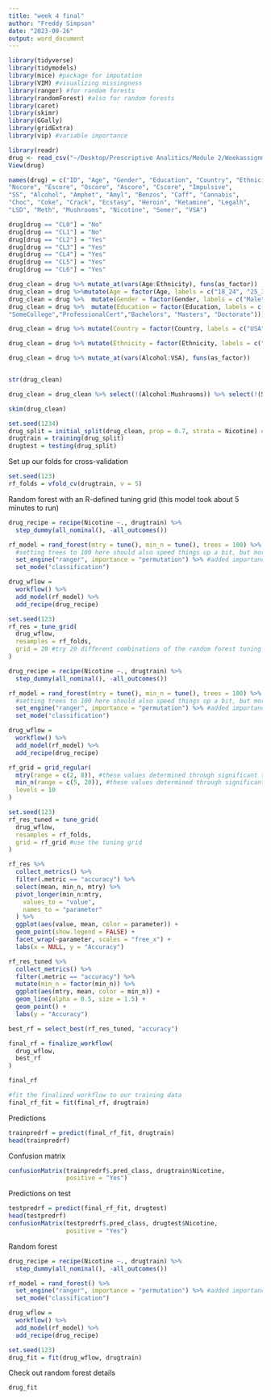 ```yaml
---
title: "week 4 final"
author: "Freddy Simpson"
date: "2023-09-26"
output: word_document
---
```

```r
library(tidyverse)
library(tidymodels)
library(mice) #package for imputation
library(VIM) #visualizing missingness
library(ranger) #for random forests
library(randomForest) #also for random forests
library(caret)
library(skimr)
library(GGally)
library(gridExtra)
library(vip) #variable importance
```

```r
library(readr)
drug <- read_csv("~/Desktop/Prescriptive Analitics/Module 2/Weekassignment2/drug_data-2.csv")
View(drug)

```
```r
names(drug) = c("ID", "Age", "Gender", "Education", "Country", "Ethnicity",
"Nscore", "Escore", "Oscore", "Ascore", "Cscore", "Impulsive",
"SS", "Alcohol", "Amphet", "Amyl", "Benzos", "Caff", "Cannabis",
"Choc", "Coke", "Crack", "Ecstasy", "Heroin", "Ketamine", "Legalh",
"LSD", "Meth", "Mushrooms", "Nicotine", "Semer", "VSA")
```

```r
drug[drug == "CL0"] = "No"
drug[drug == "CL1"] = "No"
drug[drug == "CL2"] = "Yes"
drug[drug == "CL3"] = "Yes"
drug[drug == "CL4"] = "Yes"
drug[drug == "CL5"] = "Yes"
drug[drug == "CL6"] = "Yes"
```


```r
drug_clean = drug %>% mutate_at(vars(Age:Ethnicity), funs(as_factor))
drug_clean = drug %>%mutate(Age = factor(Age, labels = c("18_24", "25_34", "35_44", "45_54","55_64", "65_"))) 
drug_clean = drug %>%  mutate(Gender = factor(Gender, labels = c("Male", "Female")))
drug_clean = drug %>%  mutate(Education = factor(Education, labels = c("Under16", "At16", "At17", "At18",
"SomeCollege","ProfessionalCert","Bachelors", "Masters", "Doctorate")))

drug_clean = drug %>% mutate(Country = factor(Country, labels = c("USA", "NewZealand", "Other", "Australia","Ireland","Canada","UK"))) 

drug_clean = drug %>% mutate(Ethnicity = factor(Ethnicity, labels = c("Black", "Asian", "White","White/Black", "Other","White/Asian", "Black/Asian")))

drug_clean = drug %>% mutate_at(vars(Alcohol:VSA), funs(as_factor))



```



```r
str(drug_clean) 
```
```r
drug_clean = drug_clean %>% select(!(Alcohol:Mushrooms)) %>% select(!(Semer:VSA))
```



```r
skim(drug_clean)
```

```r
set.seed(1234) 
drug_split = initial_split(drug_clean, prop = 0.7, strata = Nicotine) #70% in training
drugtrain = training(drug_split)
drugtest = testing(drug_split)


```



Set up our folds for cross-validation  
```r
set.seed(123)
rf_folds = vfold_cv(drugtrain, v = 5)
```

Random forest with an R-defined tuning grid (this model took about 5 minutes to run)
```r
drug_recipe = recipe(Nicotine ~., drugtrain) %>%
  step_dummy(all_nominal(), -all_outcomes())

rf_model = rand_forest(mtry = tune(), min_n = tune(), trees = 100) %>% #add tuning of mtry and min_n parameters
  #setting trees to 100 here should also speed things up a bit, but more trees might be better
  set_engine("ranger", importance = "permutation") %>% #added importance metric
  set_mode("classification")

drug_wflow = 
  workflow() %>% 
  add_model(rf_model) %>% 
  add_recipe(drug_recipe)

set.seed(123)
rf_res = tune_grid(
  drug_wflow,
  resamples = rf_folds,
  grid = 20 #try 20 different combinations of the random forest tuning parameters
)
```


```r
drug_recipe = recipe(Nicotine ~., drugtrain) %>%
  step_dummy(all_nominal(), -all_outcomes())

rf_model = rand_forest(mtry = tune(), min_n = tune(), trees = 100) %>% #add tuning of mtry and min_n parameters
  #setting trees to 100 here should also speed things up a bit, but more trees might be better
  set_engine("ranger", importance = "permutation") %>% #added importance metric
  set_mode("classification")

drug_wflow = 
  workflow() %>% 
  add_model(rf_model) %>% 
  add_recipe(drug_recipe)

rf_grid = grid_regular(
  mtry(range = c(2, 8)), #these values determined through significant trial and error
  min_n(range = c(5, 20)), #these values determined through significant trial and error
  levels = 10
)

set.seed(123)
rf_res_tuned = tune_grid(
  drug_wflow,
  resamples = rf_folds,
  grid = rf_grid #use the tuning grid
)
```

```r
rf_res %>%
  collect_metrics() %>%
  filter(.metric == "accuracy") %>%
  select(mean, min_n, mtry) %>%
  pivot_longer(min_n:mtry,
    values_to = "value",
    names_to = "parameter"
  ) %>%
  ggplot(aes(value, mean, color = parameter)) +
  geom_point(show.legend = FALSE) +
  facet_wrap(~parameter, scales = "free_x") +
  labs(x = NULL, y = "Accuracy")
```

```r
rf_res_tuned %>%
  collect_metrics() %>%
  filter(.metric == "accuracy") %>%
  mutate(min_n = factor(min_n)) %>%
  ggplot(aes(mtry, mean, color = min_n)) +
  geom_line(alpha = 0.5, size = 1.5) +
  geom_point() +
  labs(y = "Accuracy")
```


```r
best_rf = select_best(rf_res_tuned, "accuracy")

final_rf = finalize_workflow(
  drug_wflow,
  best_rf
)

final_rf
```
```r
#fit the finalized workflow to our training data
final_rf_fit = fit(final_rf, drugtrain)
```

Predictions  
```r
trainpredrf = predict(final_rf_fit, drugtrain)
head(trainpredrf)
```

Confusion matrix
```r
confusionMatrix(trainpredrf$.pred_class, drugtrain$Nicotine, 
                positive = "Yes")
```

Predictions on test
```r
testpredrf = predict(final_rf_fit, drugtest)
head(testpredrf)
confusionMatrix(testpredrf$.pred_class, drugtest$Nicotine, 
                positive = "Yes")
```












Random forest  
```r
drug_recipe = recipe(Nicotine ~., drugtrain) %>%
  step_dummy(all_nominal(), -all_outcomes())

rf_model = rand_forest() %>% 
  set_engine("ranger", importance = "permutation") %>% #added importance metric
  set_mode("classification")

drug_wflow = 
  workflow() %>% 
  add_model(rf_model) %>% 
  add_recipe(drug_recipe)

set.seed(123)
drug_fit = fit(drug_wflow, drugtrain)
```

Check out random forest details  
```r
drug_fit
```